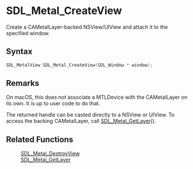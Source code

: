 = SDL_Metal_CreateView =

Create a CAMetalLayer-backed NSView/UIView and attach it to the specified window.

== Syntax ==

<syntaxhighlight lang='c'>
SDL_MetalView SDL_Metal_CreateView(SDL_Window * window);
</syntaxhighlight>

== Remarks ==

On macOS, this does ''not'' associate a MTLDevice with the CAMetalLayer on
its own. It is up to user code to do that.

The returned handle can be casted directly to a NSView or UIView. To access
the backing CAMetalLayer, call [[SDL_Metal_GetLayer]]().

== Related Functions ==

:[[SDL_Metal_DestroyView]]
:[[SDL_Metal_GetLayer]]



